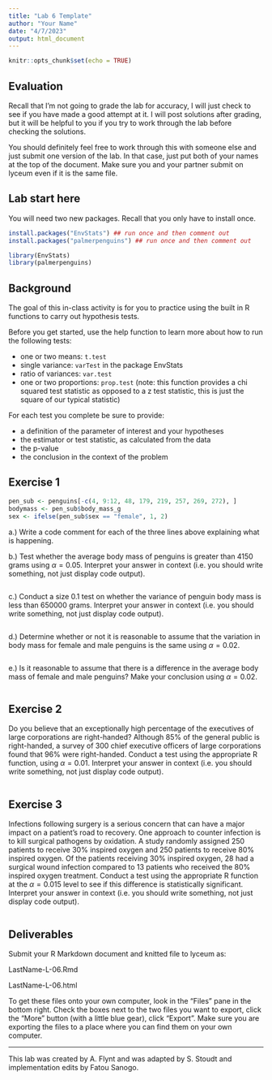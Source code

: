 ```yaml
---
title: "Lab 6 Template"
author: "Your Name"
date: "4/7/2023"
output: html_document
---
```


```r
knitr::opts_chunk$set(echo = TRUE)
```

## Evaluation

Recall that I'm not going to grade the lab for accuracy, I will just check to see if you have made a good attempt at it. I will post solutions after grading, but it will be helpful to you if you try to work through the lab before checking the solutions.

You should definitely feel free to work through this with someone else and just submit one version of the lab.  In that case, just put both of your names at the top of the document. Make sure you and your partner submit on lyceum even if it is the same file.

## Lab start here

You will need two new packages. Recall that you only have to install once.

```r
install.packages("EnvStats") ## run once and then comment out
install.packages("palmerpenguins") ## run once and then comment out
```

```r
library(EnvStats)
library(palmerpenguins)
```

## Background

The goal of this in-class activity is for you to practice using the built in R functions to carry out hypothesis tests.

Before you get started, use the help function to learn more about how to run the following tests:

- one or two means: `t.test`
- single variance: `varTest` in the package EnvStats
- ratio of variances: `var.test`
- one or two proportions: `prop.test` (note: this function provides a chi squared test statistic as opposed to a z test statistic, this is just the square of our typical statistic)

For each test you complete be sure to provide:

- a definition of the parameter of interest and your hypotheses
- the estimator or test statistic, as calculated from the data
- the p-value
- the conclusion in the context of the problem


## Exercise 1

```r
pen_sub <- penguins[-c(4, 9:12, 48, 179, 219, 257, 269, 272), ]
bodymass <- pen_sub$body_mass_g
sex <- ifelse(pen_sub$sex == "female", 1, 2)
```

a.) Write a code comment for each of the three lines above explaining what is happening.

b.) Test whether the average body mass of penguins is greater than 4150 grams using $\alpha=0.05$. Interpret your answer in context (i.e. you should write something, not just display code output).

```r

```

c.) Conduct a size 0.1 test on whether the variance of penguin body mass is less than 650000 grams. Interpret your answer in context (i.e. you should write something, not just display code output).

```r

```

d.) Determine whether or not it is reasonable to assume that the variation in body mass for female and male penguins is the same using $\alpha = 0.02$. 

```r

```

e.) Is it reasonable to assume that there is a difference in the average body mass of female and male penguins? Make your conclusion using $\alpha = 0.02$.

```r

```

## Exercise 2

Do you believe that an exceptionally high percentage of the executives of large corporations are right-handed? Although 85% of the general public is right-handed, a survey of 300 chief executive officers of large corporations found that 96% were right-handed. Conduct a test using the appropriate R function, using $\alpha =0.01$. Interpret your answer in context (i.e. you should write something, not just display code output). 

```r

```

## Exercise 3

Infections following surgery is a serious concern that can have a major impact on a patient's road to recovery. One approach to counter infection is to kill surgical pathogens by oxidation. A study randomly assigned 250 patients to receive 30% inspired oxygen and 250 patients to receive 80% inspired oxygen. Of the patients receiving 30% inspired oxygen, 28 had a surgical wound infection compared to 13 patients who received the 80% inspired oxygen treatment. Conduct a test using the appropriate R function at the $\alpha=0.015$ level to see if this difference is statistically significant. Interpret your answer in context (i.e. you should write something, not just display code output).

```r

```

## Deliverables

Submit your R Markdown document and knitted file to lyceum as:

LastName-L-06.Rmd

LastName-L-06.html

To get these files onto your own computer, look in the "Files" pane in the bottom right. Check the boxes next to the two files you want to export, click the "More" button (with a little blue gear), click "Export". Make sure you are exporting the files to a place where you can find them on your own computer. 


* * *

This lab was created by A. Flynt and was adapted by S. Stoudt and implementation edits by Fatou Sanogo.
